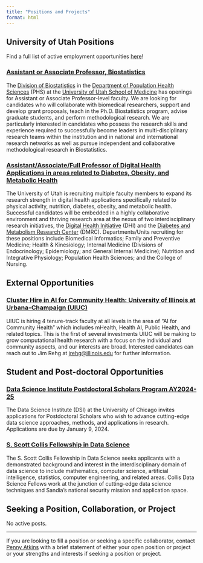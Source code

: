 ```yaml
---
title: "Positions and Projects"
format: html
---
```


## University of Utah Positions
Find a full list of active employment opportunities [here](https://utah.peopleadmin.com/){target="_blank"}!

### [Assistant or Associate Professor, Biostatistics](https://utah.peopleadmin.com/postings/153341){target="_blank"}
The [Division of Biostatistics](https://medicine.utah.edu/population-health-sciences/divisions/biostatistics){target="_blank"} in the [Department of Population Health Sciences](https://medicine.utah.edu/population-health-sciences){target="_blank"} (PHS) at the [University of Utah School of Medicine](https://medicine.utah.edu/){target="_blank"} has openings for Assistant or Associate Professor-level faculty. We are looking for candidates who will collaborate with biomedical researchers, support and develop grant proposals, teach in the Ph.D. Biostatistics program, advise graduate students, and perform methodological research. We are particularly interested in candidates who possess the research skills and experience required to successfully become leaders in multi-disciplinary research teams within the institution and in national and international research networks as well as pursue independent and collaborative methodological research in Biostatistics.

### [Assistant/Associate/Full Professor of Digital Health Applications in areas related to Diabetes, Obesity, and Metabolic Health](https://utah.peopleadmin.com/postings/153305){target="_blank"}
The University of Utah is recruiting multiple faculty members to expand its research strength in digital health applications specifically related to physical activity, nutrition, diabetes, obesity, and metabolic health. Successful candidates will be embedded in a highly collaborative environment and thriving research area at the nexus of two interdisciplinary research initiatives, the [Digital Health Initiative](https://uofuhealth.utah.edu/digital-health-initiative){target="_blank"} (DHI) and the [Diabetes and Metabolism Research Center](https://uofuhealth.utah.edu/diabetes-metabolism-research-center){target="_blank"} (DMRC). Departments/Units recruiting for these positions include Biomedical Informatics; Family and Preventive Medicine; Health & Kinesiology; Internal Medicine (Divisions of Endocrinology; Epidemiology; and General Internal Medicine); Nutrition and Integrative Physiology; Population Health Sciences; and the College of Nursing.

## External Opportunities
### [Cluster Hire in AI for Community Health: University of Illinois at Urbana-Champaign (UIUC)](https://healtheng.illinois.edu/AICommunityHealth){target="blank"}
UIUC is hiring 4 tenure-track faculty at all levels in the area of “AI for Community Health” which includes mHealth, Health AI, Public Health, and related topics. This is the first of several investments UIUC will be making to grow computational health research with a focus on the individual and community aspects, and our interests are broad. Interested candidates can reach out to Jim Rehg at [jrehg@illinois.edu](mailto:jrehg@illinois.edu) for further information.

## Student and Post-doctoral Opportunities
<!-- ### [Eric and Wendy Schmidt AI in Science Postdoctoral Fellows at The University of Chicago](https://apply.interfolio.com/131477){target="_blank"}
The AI in Science Postdoctoral Fellow Program at the University of Chicago is seeking scholars who seek to advance and accelerate the adoption of artificial intelligence (AI) in the natural sciences. Applications reviewed starting November 1, 2023. -->

### [Data Science Institute Postdoctoral Scholars Program AY2024-25](https://uchicago.infoready4.com/#competitionDetail/1911556){target="_blank"}
The Data Science Institute (DSI) at the University of Chicago invites applications for Postdoctoral Scholars who wish to advance cutting-edge data science approaches, methods, and applications in research. Applications are due by January 9, 2024.

### [S. Scott Collis Fellowship in Data Science](https://www.sandia.gov/careers/career-possibilities/students-and-postdocs/fellowships/data-science-fellowship/){target="_blank"}
The S. Scott Collis Fellowship in Data Science seeks applicants with a demonstrated background and interest in the interdisciplinary domain of data science to include mathematics, computer science, artificial intelligence, statistics, computer engineering, and related areas. Collis Data Science Fellows work at the junction of cutting-edge data science techniques and Sandia’s national security mission and application space. 

## Seeking a Position, Collaboration, or Project
No active posts.

***

If you are looking to fill a position or seeking a specific collaborator, contact [Penny Atkins](mailto:pennyatkins@hsc.utah.edu?subject=Positions%20and%20Projects%20Post) with a brief statement of either your open position or project or your strengths and interests if seeking a position or project. 
